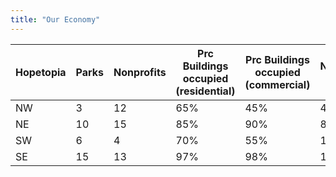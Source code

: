 ```yaml
---
title: "Our Economy"
---
```


| Hopetopia | Parks | Nonprofits | Prc Buildings occupied (residential) | Prc Buildings occupied (commercial) | No. schools (E/M/H) | No. churches |
| --------- | ----- | ---------- | ---------------------------------- | --------------------------------- | ------------------ | ----------- |
| NW        | 3     | 12         | 65%                                | 45%                               | 4/2/1              | 25          |
| NE        | 10    | 15         | 85%                                | 90%                               | 8/4/2              | 20          |
| SW        | 6     | 4          | 70%                                | 55%                               | 12/3/2             | 18          |
| SE        | 15    | 13         | 97%                                | 98%                               | 10/6/2             | 15          |
